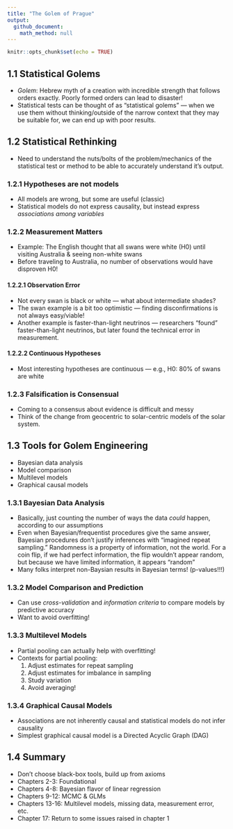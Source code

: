 ```yaml
---
title: "The Golem of Prague"
output: 
  github_document:
    math_method: null
---
```


```r
knitr::opts_chunk$set(echo = TRUE)
```

## 1.1 Statistical Golems

* *Golem*: Hebrew myth of a creation with incredible strength that follows orders exactly. Poorly formed orders can lead to disaster!
* Statistical tests can be thought of as "statistical golems" --- when we use them without thinking/outside of the narrow context that they may be suitable for, we can end up with poor results.

## 1.2 Statistical Rethinking

* Need to understand the nuts/bolts of the problem/mechanics of the statistical test or method to be able to accurately understand it's output.

### 1.2.1 Hypotheses are not models

* All models are wrong, but some are useful (classic)
* Statistical models do not express causality, but instead express *associations among variables*

### 1.2.2 Measurement Matters

* Example: The English thought that all swans were white (H0) until visiting Australia & seeing non-white swans
* Before traveling to Australia, no number of observations would have disproven H0!

#### 1.2.2.1 Observation Error

* Not every swan is black or white --- what about intermediate shades?
* The swan example is a bit too optimistic --- finding disconfirmations is not always easy/viable!
* Another example is faster-than-light neutrinos --- researchers "found" faster-than-light neutrinos, but later found the technical error in measurement.

#### 1.2.2.2 Continuous Hypotheses

* Most interesting hypotheses are continuous --- e.g., H0: 80% of swans are white

### 1.2.3 Falsification is Consensual

* Coming to a consensus about evidence is difficult and messy
* Think of the change from geocentric to solar-centric models of the solar system.

## 1.3 Tools for Golem Engineering

* Bayesian data analysis
* Model comparison
* Multilevel models
* Graphical causal models

### 1.3.1 Bayesian Data Analysis

* Basically, just counting the number of ways the data *could* happen, according to our assumptions
* Even when Bayesian/frequentist procedures give the same answer, Bayesian procedures don't justify inferences with "imagined repeat sampling." Randomness is a property of information, not the world. For a coin flip, if we had perfect information, the flip wouldn't appear random, but because we have limited information, it appears "random"
* Many folks interpret non-Baysian results in Bayesian terms! (p-values!!!)

### 1.3.2 Model Comparison and Prediction

* Can use *cross-validation* and *information criteria* to compare models by predictive accuracy
* Want to avoid overfitting!

### 1.3.3 Multilevel Models

* Partial pooling can actually help with overfitting!
* Contexts for partial pooling:
  1. Adjust estimates for repeat sampling
  2. Adjust estimates for imbalance in sampling
  3. Study variation
  4. Avoid averaging!
  
### 1.3.4 Graphical Causal Models

* Associations are not inherently causal and statistical models do not infer causality
* Simplest graphical causal model is a Directed Acyclic Graph (DAG)

## 1.4 Summary

* Don't choose black-box tools, build up from axioms
* Chapters 2-3: Foundational
* Chapters 4-8: Bayesian flavor of linear regression
* Chapters 9-12: MCMC & GLMs
* Chapters 13-16: Multilevel models, missing data, measurement error, etc.
* Chapter 17: Return to some issues raised in chapter 1

